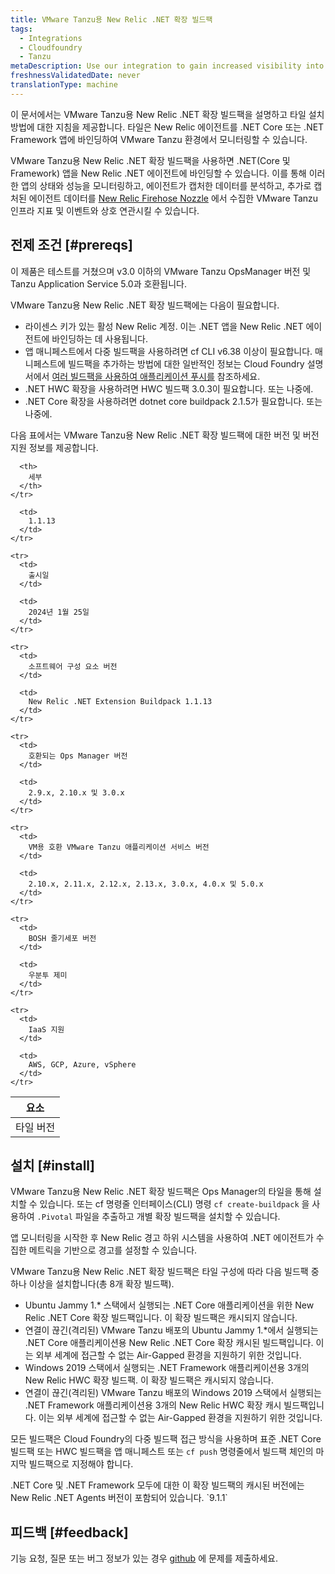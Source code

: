 ```yaml
---
title: VMware Tanzu용 New Relic .NET 확장 빌드팩
tags:
  - Integrations
  - Cloudfoundry
  - Tanzu
metaDescription: Use our integration to gain increased visibility into the performance of your VMware Tanzu environment.
freshnessValidatedDate: never
translationType: machine
---
```




이 문서에서는 VMware Tanzu용 New Relic .NET 확장 빌드팩을 설명하고 타일 설치 방법에 대한 지침을 제공합니다. 타일은 New Relic 에이전트를 .NET Core 또는 .NET Framework 앱에 바인딩하여 VMware Tanzu 환경에서 모니터링할 수 있습니다.

VMware Tanzu용 New Relic .NET 확장 빌드팩을 사용하면 .NET(Core 및 Framework) 앱을 New Relic .NET 에이전트에 바인딩할 수 있습니다. 이를 통해 이러한 앱의 상태와 성능을 모니터링하고, 에이전트가 캡처한 데이터를 분석하고, 추가로 캡처된 에이전트 데이터를 [New Relic Firehose Nozzle](https://network.pivotal.io/products/nr-firehose-nozzle/) 에서 수집한 VMware Tanzu 인프라 지표 및 이벤트와 상호 연관시킬 수 있습니다.

## 전제 조건 [#prereqs]

이 제품은 테스트를 거쳤으며 v3.0 이하의 VMware Tanzu OpsManager 버전 및 Tanzu Application Service 5.0과 호환됩니다.

VMware Tanzu용 New Relic .NET 확장 빌드팩에는 다음이 필요합니다.

* 라이센스 키가 있는 활성 New Relic 계정. 이는 .NET 앱을 New Relic .NET 에이전트에 바인딩하는 데 사용됩니다.
* 앱 매니페스트에서 다중 빌드팩을 사용하려면 cf CLI v6.38 이상이 필요합니다. 매니페스트에 빌드팩을 추가하는 방법에 대한 일반적인 정보는 Cloud Foundry 설명서에서 [여러 빌드팩을 사용하여 애플리케이션 푸시를](https://docs.pivotal.io/application-service/buildpacks/use-multiple-buildpacks.html) 참조하세요.
* .NET HWC 확장을 사용하려면 HWC 빌드팩 3.0.3이 필요합니다. 또는 나중에.
* .NET Core 확장을 사용하려면 dotnet core buildpack 2.1.5가 필요합니다. 또는 나중에.

다음 표에서는 VMware Tanzu용 New Relic .NET 확장 빌드팩에 대한 버전 및 버전 지원 정보를 제공합니다.

<table>
  <thead>
    <tr>
      <th>
        요소
      </th>

      <th>
        세부
      </th>
    </tr>
  </thead>

  <tbody>
    <tr>
      <td>
        타일 버전
      </td>

      <td>
        1.1.13
      </td>
    </tr>

    <tr>
      <td>
        출시일
      </td>

      <td>
        2024년 1월 25일
      </td>
    </tr>

    <tr>
      <td>
        소프트웨어 구성 요소 버전
      </td>

      <td>
        New Relic .NET Extension Buildpack 1.1.13
      </td>
    </tr>

    <tr>
      <td>
        호환되는 Ops Manager 버전
      </td>

      <td>
        2.9.x, 2.10.x 및 3.0.x
      </td>
    </tr>

    <tr>
      <td>
        VM용 호환 VMware Tanzu 애플리케이션 서비스 버전
      </td>

      <td>
        2.10.x, 2.11.x, 2.12.x, 2.13.x, 3.0.x, 4.0.x 및 5.0.x
      </td>
    </tr>

    <tr>
      <td>
        BOSH 줄기세포 버전
      </td>

      <td>
        우분투 제미
      </td>
    </tr>

    <tr>
      <td>
        IaaS 지원
      </td>

      <td>
        AWS, GCP, Azure, vSphere
      </td>
    </tr>
  </tbody>
</table>

## 설치 [#install]

VMware Tanzu용 New Relic .NET 확장 빌드팩은 Ops Manager의 타일을 통해 설치할 수 있습니다. 또는 cf 명령줄 인터페이스(CLI) 명령 `cf create-buildpack` 을 사용하여 `.Pivotal` 파일을 추출하고 개별 확장 빌드팩을 설치할 수 있습니다.

앱 모니터링을 시작한 후 New Relic 경고 하위 시스템을 사용하여 .NET 에이전트가 수집한 메트릭을 기반으로 경고를 설정할 수 있습니다.

VMware Tanzu용 New Relic .NET 확장 빌드팩은 타일 구성에 따라 다음 빌드팩 중 하나 이상을 설치합니다(총 8개 확장 빌드팩).

* Ubuntu Jammy 1.\* 스택에서 실행되는 .NET Core 애플리케이션을 위한 New Relic .NET Core 확장 빌드팩입니다. 이 확장 빌드팩은 캐시되지 않습니다.
* 연결이 끊긴(격리된) VMware Tanzu 배포의 Ubuntu Jammy 1.\*에서 실행되는 .NET Core 애플리케이션용 New Relic .NET Core 확장 캐시된 빌드팩입니다. 이는 외부 세계에 접근할 수 없는 Air-Gapped 환경을 지원하기 위한 것입니다.
* Windows 2019 스택에서 실행되는 .NET Framework 애플리케이션용 3개의 New Relic HWC 확장 빌드팩. 이 확장 빌드팩은 캐시되지 않습니다.
* 연결이 끊긴(격리된) VMware Tanzu 배포의 Windows 2019 스택에서 실행되는 .NET Framework 애플리케이션용 3개의 New Relic HWC 확장 캐시 빌드팩입니다. 이는 외부 세계에 접근할 수 없는 Air-Gapped 환경을 지원하기 위한 것입니다.

모든 빌드팩은 Cloud Foundry의 다중 빌드팩 접근 방식을 사용하며 표준 .NET Core 빌드팩 또는 HWC 빌드팩을 앱 매니페스트 또는 `cf push` 명령줄에서 빌드팩 체인의 마지막 빌드팩으로 지정해야 합니다.

<Callout variant="important">
  .NET Core 및 .NET Framework 모두에 대한 이 확장 빌드팩의 캐시된 버전에는 New Relic .NET Agents 버전이 포함되어 있습니다. `9.1.1`
</Callout>

## 피드백 [#feedback]

기능 요청, 질문 또는 버그 정보가 있는 경우 [github](https://github.com/newrelic/newrelic-dotnet-buildpack-tile/issues) 에 문제를 제출하세요.